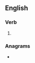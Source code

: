 ==English==

===Verb===
{{head|en|verb form}}

# {{present participle of|en|unseat|nocat=1}}

===Anagrams===
* {{anagrams|en|a=aeginnstu|Saguntine|angustine|unteasing}}